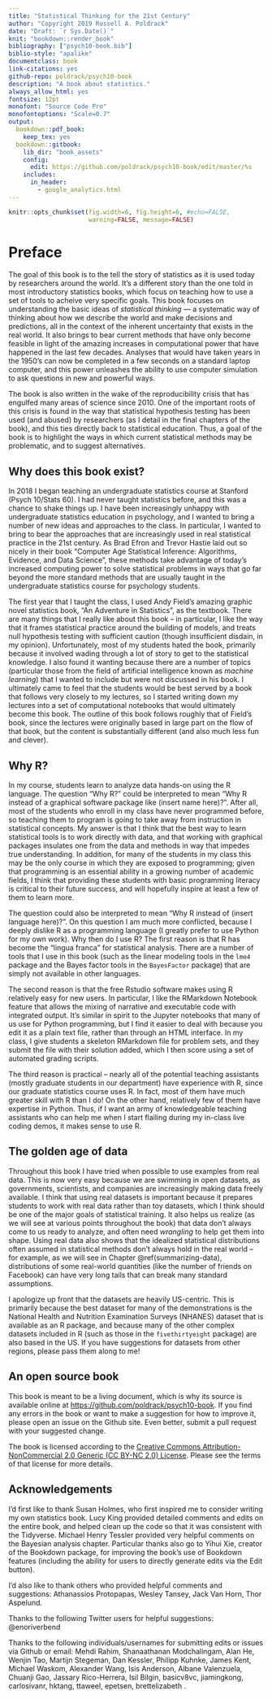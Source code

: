 ```yaml
---
title: "Statistical Thinking for the 21st Century"
author: "Copyright 2019 Russell A. Poldrack"
date: "Draft: `r Sys.Date()`"
knit: "bookdown::render_book"
bibliography: ["psych10-book.bib"]
biblio-style: "apalike"
documentclass: book
link-citations: yes
github-repo: poldrack/psych10-book
description: "A book about statistics."
always_allow_html: yes
fontsize: 12pt
monofont: "Source Code Pro"
monofontoptions: "Scale=0.7"
output:
  bookdown::pdf_book:
    keep_tex: yes
  bookdown::gitbook:
    lib_dir: "book_assets"
    config:
      edit: https://github.com/poldrack/psych10-book/edit/master/%s
    includes:
      in_header:
        - google_analytics.html
---
```


```r
knitr::opts_chunk$set(fig.width=6, fig.height=6, #echo=FALSE, 
                      warning=FALSE, message=FALSE)
```

# Preface {-}

The goal of this book is to the tell the story of statistics as it is used today by researchers around the world.  It's a different story than the one told in most introductory statistics books, which focus on teaching how to use a set of tools to acheive very specific goals.  This book focuses on understanding the basic ideas of *statistical thinking* --- a systematic way of thinking about how we describe the world and make decisions and predictions, all in the context of the inherent uncertainty that exists in the real world. It also brings to bear current methods that have only become feasible in light of the amazing increases in computational power that have happened in the last few decades. Analyses that would have taken years in the 1950's can now be completed in a few seconds on a standard laptop computer, and this power unleashes the ability to use computer simulation to ask questions in new and powerful ways.  

The book is also written in the wake of the reproducibility crisis that has engulfed many areas of science since 2010.  One of the important roots of this crisis is found in the way that statistical hypothesis testing has been used (and abused) by researchers (as I detail in the final chapters of the book), and this ties directly back to statistical education.  Thus, a goal of the book is to highlight the ways in which current statistical methods may be problematic, and to suggest alternatives.

## Why does this book exist?

In 2018 I began teaching an undergraduate statistics course at Stanford (Psych 10/Stats 60).  I had never taught statistics before, and this was a chance to shake things up.  I have been increasingly unhappy with undergraduate statistics education in psychology, and I wanted to bring a number of new ideas and approaches to the class.  In particular, I wanted to bring to bear the approaches that are increasingly used in real statistical practice in the 21st century.  As Brad Efron and Trevor Hastie laid out so nicely in their book "Computer Age Statistical Inference: Algorithms, Evidence, and Data Science", these methods take advantage of today's increased computing power to solve statistical problems in ways that go far beyond the more standard methods that are usually taught in the undergraduate statistics course for psychology students.

The first year that I taught the class, I used Andy Field's amazing graphic novel statistics book, "An Adventure in Statistics", as the textbook.  There are many things that I really like about this book -- in particular, I like the way that it frames statistical practice around the building of models, and treats null hypothesis testing with sufficient caution (though insufficient disdain, in my opinion). Unfortunately, most of my students hated the book, primarily because it involved wading through a lot of story to get to the statistical knowledge.  I also found it wanting because there are a number of topics (particular those from the field of artificial intelligence known as *machine learning*) that I wanted to include but were not discussed in his book.  I ultimately came to feel that the students would be best served by a book that follows very closely to my lectures, so I started writing down my lectures into a set of computational notebooks that would ultimately become this book.  The outline of this book follows roughly that of Field's book, since the lectures were originally based in large part on the flow of that book, but the content is substantially different (and also much less fun and clever).


## Why R?

In my course, students learn to analyze data hands-on using the R language.  The question "Why R?" could be interpreted to mean "Why R instead of a graphical software package like (insert name here)?".  After all, most of the students who enroll in my class have never programmed before, so teaching them to program is going to take away from instruction in statistical concepts.  My answer is that I think that the best way to learn statistical tools is to work directly with data, and that working with graphical packages insulates one from the data and methods in way that impedes true understanding.  In addition, for many of the students in my class this may be the only course in which they are exposed to programming; given that programming is an essential ability in a growing number of academic fields, I think that providing these students with basic programming literacy is critical to their future success, and will hopefully inspire at least a few of them to learn more.

The question could also be interpreted to mean "Why R instead of (insert language here)?".  On this question I am much more conflicted, because I deeply dislike R as a programming language (I greatly prefer to use Python for my own work).  Why then do I use R? The first reason is that R has become the "lingua franca" for statistical analysis.  There are a number of tools that I use in this book (such as the linear modeling tools in the `lme4` package and the Bayes factor tools in the `BayesFactor` package) that are simply not available in other languages. 

The second reason is that the free Rstudio software makes using R relatively easy for new users.  In particular, I like the RMarkdown Notebook feature that allows the mixing of narrative and executable code with integrated output.  It's similar in spirit to the Jupyter notebooks that many of us use for Python programming, but I find it easier to deal with because you edit it as a plain text file, rather than through an HTML interface.  In my class, I give students a skeleton RMarkdown file for problem sets, and they submit the file with their solution added, which I then score using a set of automated grading scripts. 

The third reason is practical -- nearly all of the potential teaching assistants (mostly graduate students in our department) have experience with R, since our graduate statistics course uses R.  In fact, most of them have much greater skill with R than I do!  On the other hand, relatively few of them have expertise in Python.  Thus, if I want an army of knowledgeable teaching assistants who can help me when I start flailing during my in-class live coding demos, it makes sense to use R. 

## The golden age of data

Throughout this book I have tried when possible to use examples from real data.  This is now very easy because we are swimming in open datasets, as governments, scientists, and companies are increasingly making data freely available.  I think that using real datasets is important because it prepares students to work with real data rather than toy datasets, which I think should be one of the major goals of statistical training. It also helps us realize (as we will see at various points throughout the book) that data don't always come to us ready to analyze, and often need *wrangling* to help get them into shape.  Using real data also shows that the idealized statistical distributions often assumed in statistical methods don't always hold in the real world -- for example, as we will see in Chapter \@ref(summarizing-data), distributions of some real-world quantities (like the number of friends on Facebook) can have very long tails that can break many standard assumptions.  

I apologize up front that the datasets are heavily US-centric.  This is primarily because the best dataset for many of the demonstrations is the National Health and Nutrition Examination Surveys (NHANES) dataset that is available as an R package, and because many of the other complex datasets included in R (such as those in the `fivethirtyeight` package) are also based in the US.  If you have suggestions for datasets from other regions, please pass them along to me!

## An open source book

This book is meant to be a living document, which is why its source is available online at [https://github.com/poldrack/psych10-book](https://github.com/poldrack/psych10-book).  If you find any errors in the book or want to make a suggestion for how to improve it, please open an issue on the Github site. Even better, submit a pull request with your suggested change.  

The book is licensed according to the [Creative Commons Attribution-NonCommercial 2.0 Generic (CC BY-NC 2.0) License](https://creativecommons.org/licenses/by-nc/2.0/).  Please see the terms of that license for more details.

## Acknowledgements

I'd first like to thank Susan Holmes, who first inspired me to consider writing my own statistics book.  Lucy King provided detailed comments and edits on the entire book, and helped clean up the code so that it was consistent with the Tidyverse.  Michael Henry Tessler provided very helpful comments on the Bayesian analysis chapter. Particular thanks also go to Yihui Xie, creator of the Bookdown package, for improving the book's use of Bookdown features (including the ability for users to directly generate edits via the Edit button).  

I'd also like to thank others who provided helpful comments and suggestions: Athanassios Protopapas, Wesley Tansey, Jack Van Horn, Thor Aspelund.

Thanks to the following Twitter users for helpful suggestions: \@enoriverbend

Thanks to the following individuals/usernames for submitting edits or issues via Github or email: Mehdi Rahim, Shanaathanan Modchalingam, Alan He, Wenjin Tao,  Martijn Stegeman, Dan Kessler, Philipp Kuhnke, James Kent, Michael Waskom, Alexander Wang, Isis Anderson, Albane Valenzuela, Chuanji Gao, Jassary Rico-Herrera, Isil Bilgin, basicv8vc, jiamingkong, carlosivanr, hktang, ttaweel, epetsen, brettelizabeth .
